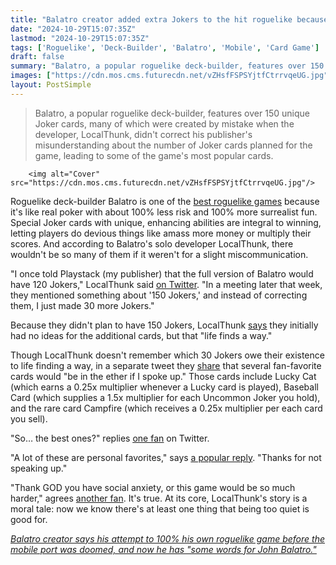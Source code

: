 ```yaml
---
title: "Balatro creator added extra Jokers to the hit roguelike because someone at its publisher 'mentioned something about '150 Jokers' and instead of correcting them I just made 30 more'"
date: "2024-10-29T15:07:35Z"
lastmod: "2024-10-29T15:07:35Z"
tags: ['Roguelike', 'Deck-Builder', 'Balatro', 'Mobile', 'Card Game']
draft: false
summary: "Balatro, a popular roguelike deck-builder, features over 150 unique Joker cards, many of which were created by mistake when the developer, LocalThunk,  didn't correct his publisher's misunderstanding about the number of Joker cards planned for the game, leading to some of the game's most popular cards."
images: ["https://cdn.mos.cms.futurecdn.net/vZHsfFSPSYjtfCtrrvqeUG.jpg"]
layout: PostSimple
---
```

> Balatro, a popular roguelike deck-builder, features over 150 unique Joker cards, many of which were created by mistake when the developer, LocalThunk,  didn't correct his publisher's misunderstanding about the number of Joker cards planned for the game, leading to some of the game's most popular cards.


        <img alt="Cover" src="https://cdn.mos.cms.futurecdn.net/vZHsfFSPSYjtfCtrrvqeUG.jpg"/>
        
Roguelike deck-builder Balatro is one of the [best roguelike games](https://www.gamesradar.com/best-roguelikes-roguelites/) because it's like real poker with about 100% less risk and 100% more surrealist fun. Special Joker cards with unique, enhancing abilities are integral to winning, letting players do devious things like amass more money or multiply their scores. And according to Balatro's solo developer LocalThunk, there wouldn't be so many of them if it weren't for a slight miscommunication. 

"I once told Playstack (my publisher) that the full version of Balatro would have 120 Jokers," LocalThunk said [<u>on Twitter</u>](https://x.com/LocalThunk/status/1851133286363574286). "In a meeting later that week, they mentioned something about '150 Jokers,' and instead of correcting them, I just made 30 more Jokers." 

Because they didn't plan to have 150 Jokers, LocalThunk [<u>says</u>](https://x.com/LocalThunk/status/1851134230837018643) they initially had no ideas for the additional cards, but that "life finds a way."

Though LocalThunk doesn't remember which 30 Jokers owe their existence to life finding a way, in a separate tweet they [<u>share</u>](https://x.com/LocalThunk/status/1851134043540402262) that several fan-favorite cards would "be in the ether if I spoke up." Those cards include Lucky Cat (which earns a 0.25x multiplier whenever a Lucky card is played), Baseball Card (which supplies a 1.5x multiplier for each Uncommon Joker you hold), and the rare card Campfire (which receives a 0.25x multiplier per each card you sell). 

"So… the best ones?" replies [<u>one fan</u>](https://x.com/KodaKazar/status/1851134927175061660) on Twitter.  

"A lot of these are personal favorites," says [<u>a popular reply</u>](https://x.com/MagnoliaGameDev/status/1851135580005880228). "Thanks for not speaking up."

"Thank GOD you have social anxiety, or this game would be so much harder," agrees [another fan](https://x.com/t3thy5/status/1851135476620460505). It's true. At its core, LocalThunk's story is a moral tale: now we know there's at least one thing that being too quiet is good for. 

[<u><em>Balatro creator says his attempt to 100% his own roguelike game before the mobile port was doomed, and now he has "some words for John Balatro."</em></u>](https://www.gamesradar.com/games/roguelike/balatro-creator-admits-his-attempt-to-100-percent-his-own-roguelike-game-before-the-mobile-port-was-doomed-and-now-he-has-some-words-for-john-balatro/)
        